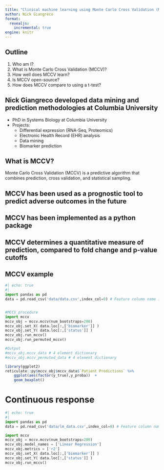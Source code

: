 ```yaml
---
title: "Clinical machine learning using Monte Carlo Cross Validation (MCCV)"
author: Nick Giangreco
format:
  revealjs:
    incremental: true
engine: knitr
---
```


## Outline

::: {.incremental}
1.  Who am I?
2.  What is Monte Carlo Cross Validation (MCCV)?
3.  How well does MCCV learn?
4.  Is MCCV open-source?
5.  How does MCCV compare to using a t-test?
:::

## Nick Giangreco developed data mining and prediction methodologies at Columbia University {.smaller}

- PhD in Systems Biology at Columbia University
- Projects:
   - Differential expression (RNA-Seq, Proteomics)
   - Electronic Health Record (EHR) analysis
   - Data mining 
   - Biomarker prediction
   
## What is MCCV? {.smaller}

Monte Carlo Cross Validation (MCCV) is a predictive algorithm that combines prediction, cross validation, and statistical sampling.

## MCCV has been used as a prognostic tool to predict adverse outcomes in the future {.smaller}

## MCCV has been implemented as a python package {.smaller}

## MCCV determines a quantitative measure of prediction, compared to fold change and p-value cutoffs {.smaller}

## MCCV example

```python
#| echo: true
#| 
import pandas as pd
data = pd.read_csv('data/data.csv',index_col=0) # Feature column name is 'biomarker' and response column  name is 'status'


#MCCV procedure
import mccv
mccv_obj = mccv.mccv(num_bootstraps=200)
mccv_obj.set_X( data.loc[:,['biomarker']] )
mccv_obj.set_Y( data.loc[:,['status']] )
mccv_obj.run_mccv()
mccv_obj.run_permuted_mccv()

#Output
#mccv_obj.mccv_data # 4 element dictionary
#mccv_obj.mccv_permuted_data # 4 element dictionary

```

```r
library(ggplot2)
reticulate::py$mccv_obj$mccv_data$`Patient Predictions` %>% 
    ggplot(aes(factor(y_true),y_proba))  +
    geom_boxplot()

```

# Continuous response

```python
#| echo: true
#| 
import pandas as pd
data = pd.read_csv('data/lm_data.csv',index_col=0) # Feature column name is 'biomarker' and response column  name is 'status'

import mccv
mccv_obj = mccv.mccv(num_bootstraps=200)
mccv_obj.model_names = ['Linear Regression']
mccv_obj.metrics = ['r2']
mccv_obj.set_X( data.loc[:,['biomarker']] )
mccv_obj.set_Y( data.loc[:,['status']] )
mccv_obj.run_mccv()

```
